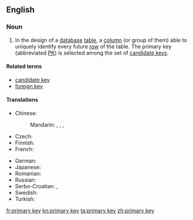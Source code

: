 ==English==

{{wikipedia}}

===Noun===
{{en-noun|head=[[primary]] [[key]]}}

# {{context|computing|lang=en}} In the design of a [[database]] [[table]], a [[column]] (or group of them) able to uniquely identify every future [[row]] of the table. The primary key (abbreviated [[PK]]) is selected among the set of [[candidate key]]s. 

====Related terms====
* [[candidate key]]
* [[foreign key]]

====Translations====
{{trans-top|key in database table}}
* Chinese:
*: Mandarin: {{t|cmn|主鍵|sc=Hani}}, {{t|cmn|主键|tr=zhǔjiàn|sc=Hani}}, {{t|cmn|主碼|sc=Hani}}, {{t|cmn|主码|tr=zhǔmǎ|sc=Hani}}
* Czech: {{t|cs|primární klíč|m}}
* Finnish: {{t|fi|pääavain}}
* French: {{t+|fr|clé primaire|f}}
{{trans-mid}}
* German: {{t|de|Primärschlüssel|m}}
* Japanese: {{t|ja|主キー|tr=shu-kī|sc=Jpan}}
* Romanian: {{t|ro|cheie primară}}
* Russian: {{t|ru|первичный ключ|m|tr=pervíčnyj ključ|sc=Cyrl}}
* Serbo-Croatian: {{t|sh|primarni ključ|m}}, {{t|sh|примарни кључ|m}}
* Swedish: {{t|sv|primärnyckel|c}}
* Turkish: {{t|tr|birincil anahtar}}
{{trans-bottom}}

[[fr:primary key]]
[[kn:primary key]]
[[ta:primary key]]
[[zh:primary key]]